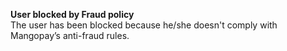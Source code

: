   
<Card title="008700" href="/errors/codes/008700">  

 **User blocked by Fraud policy**  
 The user has been blocked because he/she doesn't comply with Mangopay’s anti-fraud rules.  

</Card>